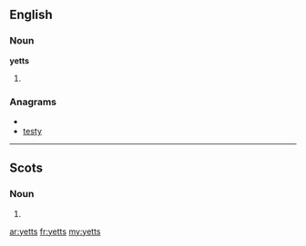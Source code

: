 ==English==

===Noun===
'''yetts'''

# {{plural of|[[yett]]}}

===Anagrams===
* {{alphagram|estty}}
* [[testy#English|testy]]

----

==Scots==

===Noun===
{{sco-pl}}

# {{plural of|[[yett]]|lang=sco}}

[[ar:yetts]]
[[fr:yetts]]
[[my:yetts]]